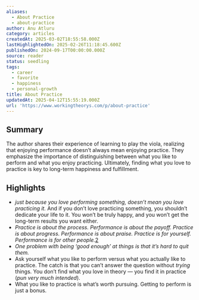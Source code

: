 ```yaml
---
aliases:
  - About Practice
  - about-practice
author: Anu Atluru
category: articles
createdAt: 2025-03-02T18:55:58.000Z
lastHighlightedOn: 2025-02-26T11:18:45.600Z
publishedOn: 2024-09-17T00:00:00.000Z
source: reader
status: seedling
tags:
  - career
  - favorite
  - happiness
  - personal-growth
title: About Practice
updatedAt: 2025-04-12T15:55:19.000Z
url: 'https://www.workingtheorys.com/p/about-practice'
---
```

## Summary

The author shares their experience of learning to play the viola, realizing that enjoying performance doesn’t always mean enjoying practice. They emphasize the importance of distinguishing between what you like to perform and what you enjoy practicing. Ultimately, finding what you love to practice is key to long-term happiness and fulfillment.

## Highlights

- _just because you love performing something, doesn’t mean you love practicing it._ And if you don’t love practicing something, you shouldn’t dedicate your life to it. You won’t be truly happy, and you won’t get the long-term results you want either.
- _Practice is about the process. Performance is about the payoff._
  _Practice is about progress. Performance is about praise._
  _Practice is for yourself. Performance is for other people._[2](https://www.workingtheorys.com/p/about-practice/#footnote-2-148980716)
- _One problem with being ‘good enough’ at things is that it’s hard to quit them._
- Ask yourself what you like to perform versus what you actually like to practice. The catch is that you can’t answer the question without _trying_ things. You don’t find what you love in theory — you find it in practice (_pun very much intended_).
- What you like to practice is what’s worth pursuing. Getting to perform is just a bonus.
